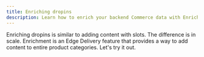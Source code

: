 ```yaml
---
title: Enriching dropins
description: Learn how to enrich your backend Commerce data with Enrichment blocks.
---
```



Enriching dropins is similar to adding content with slots. The difference is in scale. Enrichment is an Edge Delivery feature that provides a way to add content to entire product categories. Let's try it out.
